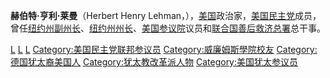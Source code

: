 '''赫伯特·亨利·莱曼'''（Herbert Henry Lehman，{{bd|1878年|3月28日|1963年|12月5日}}），[[美国|美国]]政治家，[[美国民主党|美国民主党]]成员，曾任[[纽约州副州长|纽约州副州长]]、[[纽约州州长|纽约州州长]]、[[美国参议院|美国参议院]]议员和[[联合国善后救济总署|联合国善后救济总署]]总干事。

{{start box}}
{{succession box|[[埃德温·科宁|埃德温·科宁]]|[[M·威廉·布雷|M·威廉·布雷]]|[[纽约州副州长|纽约州副州长]]|1929年-1932年}}
{{succession box|[[富兰克林·D·罗斯福|富兰克林·D·罗斯福]]|[[查尔斯·波莱蒂|查尔斯·波莱蒂]]|[[纽约州州长|纽约州州长]]|1933年-1942年}}
{{succession box|首任|[[菲奥雷洛·H·拉瓜迪亚|菲奥雷洛·H·拉瓜迪亚]]|[[联合国善后救济总署|联合国善后救济总署总干事]]|1943年-1946年}}
{{end box}}

{{US-poli-bio-stub}}
{{雷曼家族}}
{{Authority control}}
{{DEFAULTSORT:Lehman}}
[[Category:雷曼家族|L]]
[[Category:纽约州州长|L]]
[[Category:纽约州副州长|L]]
[[Category:美国民主党联邦参议员|Category:美国民主党联邦参议员]]
[[Category:威廉姆斯學院校友|Category:威廉姆斯學院校友]]
[[Category:德国犹太裔美国人|Category:德国犹太裔美国人]]
[[Category:犹太教改革派人物|Category:犹太教改革派人物]]
[[Category:美国犹太参议员|Category:美国犹太参议员]]